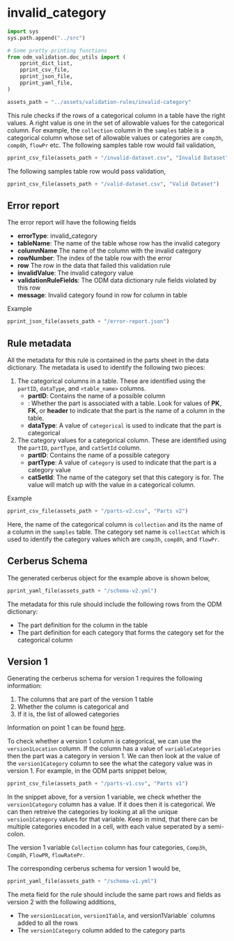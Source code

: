 # invalid_category

```python
import sys
sys.path.append("../src")

# Some pretty printing functions
from odm_validation.doc_utils import (
    pprint_dict_list,
    pprint_csv_file,
    pprint_json_file,
    pprint_yaml_file,
)

assets_path = "../assets/validation-rules/invalid-category"
```

This rule checks if the rows of a categorical column in a table have the right values. A right value is one in the set of allowable values for the categorical column. For example, the `collection` column in the `samples` table is a categorical column whose set of allowable values or categories are `comp3h`, `comp8h`, `flowPr` etc. The following samples table row would fail validation,

```python
pprint_csv_file(assets_path + "/invalid-dataset.csv", "Invalid Dataset")
```

The following samples table row would pass validation,

```python
pprint_csv_file(assets_path + "/valid-dataset.csv", "Valid Dataset")
```

## Error report

The error report will have the following fields

* **errorType**: invalid_category
* **tableName**: The name of the table whose row has the invalid category
* **columnName** The name of the column with the invalid category
* **rowNumber**: The index of the table row with the error
* **row** The row in the data that failed this validation rule
* **invalidValue**: The invalid category value
* **validationRuleFields**: The ODM data dictionary rule fields violated by this row
* **message**: Invalid category <invalidValue> found in row <rowIndex> for column <columnName> in table <tableName>

Example

```python
pprint_json_file(assets_path + "/error-report.json")
```

## Rule metadata

All the metadata for this rule is contained in the parts sheet in the data dictionary. The metadata is used to identify the following two pieces:

1. The categorical columns in a table. These are identified using the `partID`, `dataType`, and `<table_name>` columns.
    * **partID**: Contains the name of a possible column
    * **<table_name>**: Whether the part is associated with a table. Look for values of **PK**, **FK**, or **header** to indicate that the part is the name of a column in the table.
    * **dataType**: A value of `categorical` is used to indicate that the part is categorical
2. The category values for a categorical column. These are identified using the `partID`, `partType`, and `catSetId` column.
    * **partID**: Contains the name of a possible category
    * **partType**: A value of `category` is used to indicate that the part is a category value
    * **catSetId**: The name of the category set that this category is for. The value will match up with the value in a categorical column.

Example

```python
pprint_csv_file(assets_path + "/parts-v2.csv", "Parts v2")
```

Here, the name of the categorical column is `collection` and its the name of a column in the `samples` table. The category set name is `collectCat` which is used to identify the category values which are `comp3h`, `comp8h`, and `flowPr`.

## Cerberus Schema

The generated cerberus object for the example above is shown below,

```python
pprint_yaml_file(assets_path + "/schema-v2.yml")
```

The metadata for this rule should include the following rows from the ODM dictionary:

* The part definition for the column in the table
* The part definition for each category that forms the category set for the categorical column

## Version 1

Generating the cerberus schema for version 1 requires the following information:

1. The columns that are part of the version 1 table
2. Whether the column is categorical and
3. If it is, the list of allowed categories

Information on point 1 can be found [here](/README.md/#version-1).

To check whether a version 1 column is categorical, we can use the `version1Location` column. If the column has a value of `variableCategories` then the part was a category in version 1. We can then look at the value of the `version1Category` column to see the what the category value was in version 1. For example, in the ODM parts snippet below,

```python
pprint_csv_file(assets_path + "/parts-v1.csv", "Parts v1")
```

In the snippet above, for a version 1 variable, we check whether the `version1Category` column has a value. If it does then it is categorical. We can then retreive the categories by looking at all the unique `version1Category` values for that variable. Keep in mind, that there can be multiple categories encoded in a cell, with each value seperated by a semi-colon.

The version 1 variable `Collection` column has four categories, `Comp3h`, `Comp8h`, `FlowPR`, `flowRatePr`.

The corresponding cerberus schema for version 1 would be,

```python
pprint_yaml_file(assets_path + "/schema-v1.yml")
```

The meta field for the rule should include the same part rows and fields as version 2 with the following additions,

* The `version1Location`, `version1Table`, and version1Variable` columns added to all the rows
* The `version1Category` column added to the category parts

